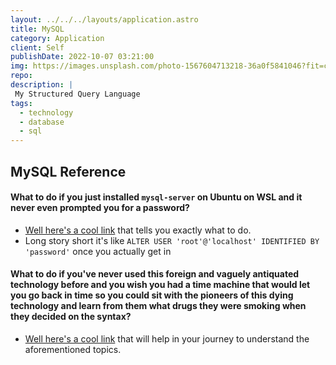 ---
layout: ../../../layouts/application.astro
title: MySQL
category: Application
client: Self
publishDate: 2022-10-07 03:21:00
img: https://images.unsplash.com/photo-1567604713218-36a0f5841046?fit=crop&w=1400&h=700&q=75
repo:
description: |
 My Structured Query Language
tags:
  - technology
  - database
  - sql
---

## MySQL Reference

#### What to do if you just installed `mysql-server` on Ubuntu on WSL and it never even prompted you for a password?
- [Well here's a cool link](https://stackoverflow.com/questions/42421585/default-password-of-mysql-in-ubuntu-server-16-04) that tells you exactly what to do.
- Long story short it's like `ALTER USER 'root'@'localhost' IDENTIFIED BY 'password'` once you actually get in

#### What to do if you've never used this foreign and vaguely antiquated technology before and you wish you had a time machine that would let you go back in time so you could sit with the pioneers of this dying technology and learn from them what drugs they were smoking when they decided on the syntax?
- [Well here's a cool link](https://devhints.io/mysql) that will help in your journey to understand the aforementioned topics.